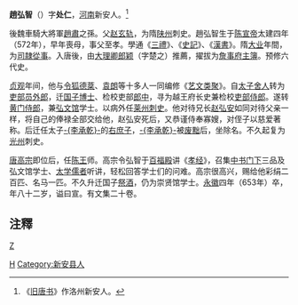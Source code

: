'''趙弘智'''（{{bd|572年||653年}}）字'''处仁'''，[[河南省|河南]]新安人。<ref>《[[旧唐书|旧唐书]]》作洛州新安人。</ref>

後魏車騎大將軍[[趙肅|趙肅]]之孫。父[[赵玄轨|赵玄轨]]，为隋[[陕州|陕州]]刺史。趙弘智生于[[陈宣帝|陈宣帝]]太建四年（572年），早年喪母，事父至孝。學通《[[三禮|三禮]]》、《[[史记|史記]]》、《[[漢書|漢書]]》。隋[[大业_(年号)|大业]]年間，为[[司隷|司隷]][[从事|從事]]。入唐後，由[[大理卿|大理卿]][[郎颖|郎颖]]（字楚之）推薦，擢拔为[[詹事府|詹事府]][[主簿|主簿]]。预修六代史。

[[贞观|贞观]]年间，他与[[令狐德棻|令狐德棻]]、[[袁朗|袁朗]]等十多人一同编修《[[艺文类聚|艺文类聚]]》。自[[太子舍人|太子舍人]]转为[[吏部|吏部]][[員外郎|员外郎]]，迁[[国子监|国子]][[博士_(官職)|博士]]、检校吏部[[郎中_(官职)|郎中]]，寻为越王府长史兼检校[[吏部侍郎|吏部侍郎]]。遂转[[黃門侍郎|黄门侍郎]]，兼[[弘文馆|弘文馆]]学士。以病外任[[莱州_(古代)|莱州]][[刺史|刺史]]。他对待兄长[[赵弘安|赵弘安]]如同对待父亲一样，将自己的俸禄全部交给他，赵弘安死后，又恭谨侍奉寡嫂，对侄子以慈爱著称。后迁任太子[[李承乾|-{李承乾}-]]的[[右庶子|右庶子]]，[[李承乾|-{李承乾}-]]被[[廢黜|废黜]]后，坐除名。不久起复为[[光州|光州]]刺史。

[[唐高宗|唐高宗]]即位后，任[[李元慶|陈王]]师。高宗令弘智于[[百福殿|百福殿]]讲《[[孝經|孝经]]》，召集[[中书|中书]][[门下省|门下]]三品及弘文馆学士、[[太学|太学]][[儒者|儒者]]听讲，轻松回答学士们的问难。高宗很高兴，赐给他彩绢二百匹、名马一匹。不久升迁国子[[祭酒|祭酒]]，仍为崇贤馆学士。[[永徽|永徽]]四年（653年）卒，年八十二岁，谥曰宣。有文集二十卷。

==注釋==
{{reflist}}
[[category:唐朝政治人物|Z]]
[[Category:赵姓|H]]
[[Category:新安县人|Category:新安县人]]